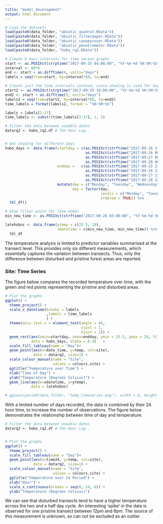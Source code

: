 ```yaml
---
title: "model_development"
output: html_document
---
```


```r
# Load the datasets
load(paste0(data_folder, "abiotic_quadrat.RData"))
load(paste0(data_folder, "abiotic_filterpaper.RData"))
load(paste0(data_folder, "abiotic_canopycover.RData"))
load(paste0(data_folder, "abiotic_penetrometer.RData"))
load(paste0(data_folder, "hobo_rq2.RData"))

```

```r
# Create 6 hour intervals for time series graphs
start <- as.POSIXct(strptime("2017-09-25 04:00:00", "%Y-%m-%d %H:%M:%S"))
interval <- 60*6
end <- start + as.difftime(4, units="days")
labels = seq(from=start, by=interval*60, to=end)

# Create just the time intervals instead, since shading is used for days
start2 <- as.POSIXct(strptime("2017-09-25 18:00:00", "%Y-%m-%d %H:%M:%S"))
end2 <- start + as.difftime(5, units="days")
labels2 = seq(from=start2, by=interval*60, to=end2)
time_labels = format(labels2, format = "%H:%M:%S")

labels = labels[2:17]
time_labels <- substr(time_labels[2:17], 1, 5)

# Filter the data between useable dates
datarq2 <- hobo_rq2.df # Ten Hour Lag..


# Get shading for different days
hobo_days <- data.frame(startday = c(as.POSIXct(strftime("2017-09-26 3:00:01", "%Y-%m-%d %H:%M:%S")),
                                     as.POSIXct(strftime("2017-09-26 00:00:00", "%Y-%m-%d %H:%M:%S"))+as.difftime(60*10, units="mins"),
                                     as.POSIXct(strftime("2017-09-27 00:00:00", "%Y-%m-%d %H:%M:%S"))+as.difftime(60*10, units="mins"),
                                     as.POSIXct(strftime("2017-09-28 00:00:00", "%Y-%m-%d %H:%M:%S"))+as.difftime(60*10, units="mins")),
                        endday =   c(as.POSIXct(strftime("2017-09-25 23:59:59", "%Y-%m-%d %H:%M:%S"))+as.difftime(60*10, units="mins"),
                                     as.POSIXct(strftime("2017-09-26 23:59:59", "%Y-%m-%d %H:%M:%S"))+as.difftime(60*10, units="mins"),
                                     as.POSIXct(strftime("2017-09-27 23:59:59", "%Y-%m-%d %H:%M:%S"))+as.difftime(60*10, units="mins"),
                                     as.POSIXct(strftime("2017-09-28 22:00:00", "%Y-%m-%d %H:%M:%S")))) %>%
                        mutate(day = c("Monday", "Tuesday", "Wednesday", "Thursday"),
                               day = factor(day,
                                            levels = c("Monday", "Tuesday", "Wednesday", "Thursday"),
                                            ordered = TRUE)) %>% 
  tbl_df()

# Show filter point for late hobos
min_new_time <- as.POSIXct(strftime("2017-09-28 03:00:00", "%Y-%m-%d %H:%M:%S"))

latehobos <- data.frame(ytemp = c(25.5, 28),
                        xdatetime = c(min_new_time, min_new_time)) %>%
  tbl_df
```

The temperature analysis is limited to predictor variables summarised at the transect level. This provides only six different measurements, which essentially captures the variation between transects. Thus, only the difference between disturbed and pristine forest areas are reported.

### Site: Time Series
The figure below compares the recorded temperature over time, with the green and red points representing the pristine and disturbed areas. 

```r
# Plot the graphs
ggplot() +
  theme_project() +
  scale_x_datetime(breaks = labels
                   ,labels = time_labels
                   ) +
  theme(axis.text.x = element_text(angle = 45, 
                                   vjust = 1,
                                   hjust = 1)) +
  geom_rect(aes(xmin=startday, xmax=endday, ymin = 25.5, ymax = 28, fill = day),
            data = hobo_days, alpha = 0.4)   +
  scale_fill_tableau(name = "Day")+
  geom_point(aes(x=date_time, y=temp, col=site),
             data = datarq2, size=1) +
  scale_colour_manual(name = "Site",
                      values = colours.site) +
  ggtitle("Temperature over Time") +
  xlab("Time of Day") +
  ylab("Temperature (Degrees Celsius)") +
  geom_line(aes(x=xdatetime, y=ytemp),
            data = latehobos)

# ggsave(paste0(data_folder, "temp_timeseries.png"), width = 6, height = 3.5, dpi = 900)
```

With a limited number of days recorded, the data is combined by their 24 hour time, to increase the number of observations. The figure below demonstrates the relationship between time of day and temperature.

```r
# Filter the data between useable dates
datarq2 <- hobo_rq2.df # Ten Hour Lag..


# Plot the graphs
ggplot() +
  theme_project() +
  scale_fill_tableau(name = "Day")+
  geom_point(aes(x=time24, y=temp, col=site),
             data = datarq2, size=1) +
  scale_colour_manual(name = "Site",
                      values = colours.site) +
  ggtitle("Temperature over 24 Period") +
  xlab("Hour") +
  scale_x_continuous(breaks = seq(0, 24, 6)) +
  ylab("Temperature (Degrees Celsius)")


```

We can see that disturbed transects tend to have a higher temperature across the two and a half day cycle. An interesting 'spike' in the data is observed for one pristine transect between 12pm and 6pm. The source of this measurement is unknown, so can not be excluded as an outlier.


<!-- ### Univariate Relationship -->
<!-- ```{r} -->

<!-- # Decopmosition -->
<!-- ggplot() +  -->
<!--   geom_point(aes(x=site, y=decomposition, col = site), -->
<!--        data = abiotic_filterpaper.df) + -->
<!--   geom_boxplot(aes(x=site, y=decomposition, col = site), -->
<!--        data = abiotic_filterpaper.df)+ -->
<!--   ggtitle("Decomposition") + -->
<!--   xlab("Site") + -->
<!--   ylab("Decomposition Rate (grams/days)") + -->
<!--   theme_project() + -->
<!--   scale_colour_manual(values = colours.site) + -->
<!--   theme(legend.background = element_rect(bg_green), -->
<!--         legend.box.background = element_rect(fill=bg_green, color=bg_green), -->
<!--         legend.key = element_rect(fill=bg_green), -->
<!--         plot.background = element_rect(bg_green, color=bg_green)) + -->
<!--   geom_abline(slope = 0, intercept = 0) -->

<!-- # LAI -->
<!-- ggplot(aes(x=site, y=lai, col = site), -->
<!--        data = abiotic_canopycover.df) +  -->
<!--   geom_point() + -->
<!--   geom_boxplot() + -->
<!--   ggtitle("Leaf Area Index") + -->
<!--   theme_project()+ -->
<!--   scale_colour_manual(values = colours.site) + -->
<!--   xlab("Site") + -->
<!--   ylab("Leaf Area Index") + -->
<!--   theme(legend.background = element_rect(bg_green), -->
<!--         legend.box.background = element_rect(fill=bg_green, color=bg_green), -->
<!--         legend.key = element_rect(fill=bg_green), -->
<!--         plot.background = element_rect(bg_green, color=bg_green)) -->


<!-- # Compaction -->
<!-- ggplot(aes(x=site, y=compaction, col = site), -->
<!--        data = abiotic_penetrometer.df) +  -->
<!--   geom_boxplot() + -->
<!--   ggtitle("Penetrometer") + -->
<!--   theme_project()+ -->
<!--   scale_colour_manual(values = colours.site) + -->
<!--   xlab("Site") + -->
<!--   ylab("Compaction (pressure)") + -->
<!--   theme(legend.background = element_rect(bg_green), -->
<!--         legend.box.background = element_rect(fill=bg_green, color=bg_green), -->
<!--         legend.key = element_rect(fill=bg_green), -->
<!--         plot.background = element_rect(bg_green, color=bg_green)) -->

<!-- ``` -->

<!-- # Bivariate Relationships -->
<!-- ```{r} -->
<!-- ## Abiotic variables -->
<!-- abiotic_vars <- c("av_quad_compaction", "av_trans_decomposition", "min_temp", "max_temp", "range_temp", "av_quad_lai", "av_quad_gft") -->


<!-- abiotic_quadrat.df %>%  -->
<!--   select(one_of(abiotic_vars)) %>% -->
<!--   cor() %>% -->
<!--   round(digits=2) -->

<!-- abiotic_vars2 <- c("av_quad_compaction", "av_trans_decomposition", "max_temp", "av_quad_lai") -->

<!-- abiotic_quadrat.df %>%  -->
<!--   select(one_of(abiotic_vars2)) %>% -->
<!--   cor() %>% -->
<!--   round(digits=2) -->

<!-- # correlation results -->
<!-- # elevation will account for decopmosition and min_temperature, however we will leave compaction in the model for now as it is at the quadrat level and may provide additional information -->
<!-- # range_temp will account for max_temp -->
<!-- # so model elevation, range_temp, compaction, lai -->

<!-- abiotic_quadrat.df %>% -->
<!--   ggplot(aes(x=av_trans_elevation, y=av_quad_compaction)) + -->
<!--   geom_point() + -->
<!--   geom_smooth(method = "lm", se = FALSE)+ -->
<!--   theme_project()+ -->
<!--   scale_colour_tableau() + -->
<!--   xlab("Elevation (m)") + -->
<!--   ylab("Compaction (pressure)") + -->
<!--   ggtitle("Compaction vs Elevation") -->

<!-- abiotic_quadrat.df %>% -->
<!--   ggplot(aes(x=av_trans_elevation, y=av_trans_decomposition)) + -->
<!--   geom_point() + -->
<!--   geom_smooth(method = "lm", se = FALSE)+ -->
<!--   theme_project()+ -->
<!--   scale_colour_tableau() + -->
<!--   xlab("Elevation (m)") + -->
<!--   ylab("Decomposition") + -->
<!--   ggtitle("Compaction vs Decomposition") -->

<!-- abiotic_quadrat.df %>% -->
<!--   mutate(av_quad_lai = ifelse(av_quad_lai == disturbed_mean_lai, NA, av_quad_lai)) %>% -->
<!--   ggplot(aes(x=av_trans_elevation, y=av_quad_lai)) + -->
<!--   geom_point() + -->
<!--   geom_smooth(method = "lm", se = FALSE)+ -->
<!--   theme_project()+ -->
<!--   scale_colour_tableau() + -->
<!--   xlab("Elevation (m)") + -->
<!--   ylab("Leaf Area Index") + -->
<!--   ggtitle("Elevation vs LAI (NA's)") -->

<!-- abiotic_quadrat.df %>% -->
<!--   # mutate(av_quad_lai = ifelse(av_quad_lai == disturbed_mean_lai, NA, av_quad_lai)) %>% -->
<!--   ggplot(aes(x=av_trans_elevation, y=av_quad_lai)) + -->
<!--   geom_point() + -->
<!--   geom_smooth(method = "lm", se = FALSE)+ -->
<!--   theme_project()+ -->
<!--   scale_colour_tableau() + -->
<!--   xlab("Elevation (m)") + -->
<!--   ylab("Leaf Area Index") + -->
<!--   ggtitle("Elevation vs LAI (Imputed)") -->

<!-- abiotic_quadrat.df %>% -->
<!--   # mutate(av_quad_lai = ifelse(av_quad_lai == disturbed_mean_lai, NA, av_quad_lai)) %>% -->
<!--   ggplot(aes(x=max_temp, y=av_quad_lai)) + -->
<!--   geom_point() + -->
<!--   geom_smooth(method = "lm", se = FALSE)+ -->
<!--   theme_project()+ -->
<!--   scale_colour_tableau() + -->
<!--   xlab("Max Temperature") + -->
<!--   ylab("Leaf Area Index") + -->
<!--   ggtitle("Max Temperature vs LAI (Imputed)") -->
<!-- ``` -->


